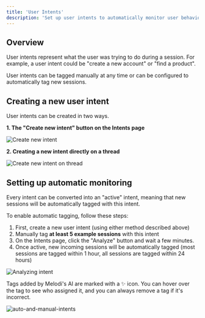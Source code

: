 ```yaml
---
title: 'User Intents'
description: 'Set up user intents to automatically monitor user behavior.'
---
```


## Overview

User intents represent what the user was trying to do during a session. For example, a user intent could be "create a new account" or "find a product".

User intents can be tagged manually at any time or can be configured to automatically tag new sessions.

## Creating a new user intent

User intents can be created in two ways.

**1. The "Create new intent" button on the Intents page**

![Create new intent](/images/create-intent.png)

**2. Creating a new intent directly on a thread**

![Create new intent on thread](/images/create-intent-on-thread.png)

## Setting up automatic monitoring

Every intent can be converted into an "active" intent, meaning that new sessions will be automatically tagged with this intent.

To enable automatic tagging, follow these steps:

1. First, create a new user intent (using either method described above)
2. Manually tag **at least 5 example sessions** with this intent
3. On the Intents page, click the "Analyze" button and wait a few minutes.
4. Once active, new incoming sessions will be automatically tagged (most sessions are tagged within 1 hour, all sessions are tagged within 24 hours)

![Analyzing intent](/images/intent-active.png)

Tags added by Melodi's AI are marked with a ✨ icon. You can hover over the tag to see who assigned it, and you can always remove a tag if it's incorrect.

![auto-and-manual-intents](/images/auto-and-manual-intents.png)